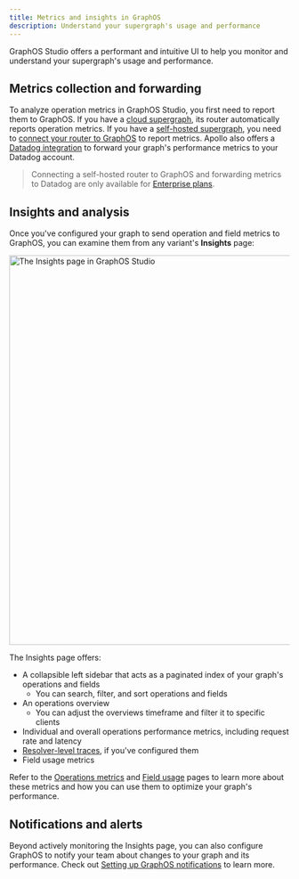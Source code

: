 ```yaml
---
title: Metrics and insights in GraphOS
description: Understand your supergraph's usage and performance
---
```


GraphOS Studio offers a performant and intuitive UI to help you monitor and understand your supergraph's usage and performance.

## Metrics collection and forwarding

To analyze operation metrics in GraphOS Studio, you first need to report them to GraphOS. If you have a [cloud supergraph](../quickstart/cloud), its router automatically reports operation metrics. If you have a [self-hosted supergraph](../quickstart/self-hosted), you need to [connect your router to GraphOS](./sending-operation-metrics) to report metrics. Apollo also offers a [Datadog integration](./datadog-integration) to forward your graph's performance metrics to your Datadog account.

> Connecting a self-hosted router to GraphOS and forwarding metrics to Datadog are only available for [Enterprise plans](https://www.apollographql.com/pricing/).

## Insights and analysis

Once you've configured your graph to send operation and field metrics to GraphOS, you can examine them from any variant's **Insights** page:

<img
  src="../img/insights-quickstart.jpg"
  className="screenshot"
  alt="The Insights page in GraphOS Studio"
  width="700"
/>

The Insights page offers:

- A collapsible left sidebar that acts as a paginated index of your graph's operations and fields
  - You can search, filter, and sort operations and fields
- An operations overview
  - You can adjust the overviews timeframe and filter it to specific clients
- Individual and overall operations performance metrics, including request rate and latency
- [Resolver-level traces](./operations#resolver-level-traces), if you've configured them
- Field usage metrics

Refer to the [Operations metrics](./operations) and [Field usage](./field-usage) pages to learn more about these metrics and how you can use them to optimize your graph's performance.

## Notifications and alerts

Beyond actively monitoring the Insights page, you can also configure GraphOS to notify your team about changes to your graph and its performance. Check out [Setting up GraphOS notifications](./notifications/notification-setup) to learn more.
